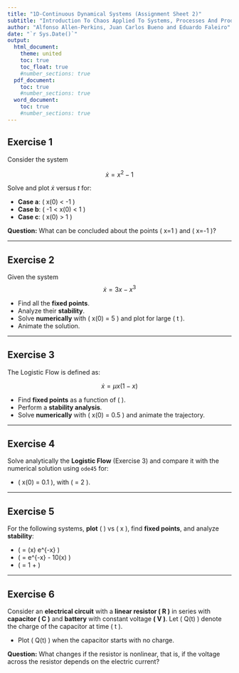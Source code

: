 ---
title: "1D-Continuous Dynamical Systems (Assignment Sheet 2)"
subtitle: "Introduction To Chaos Applied To Systems, Processes And Products (ETSIDI, UPM)"
author: "Alfonso Allen-Perkins, Juan Carlos Bueno and Eduardo Faleiro"
date: "`r Sys.Date()`"
output: 
  html_document:
    theme: united
    toc: true
    toc_float: true
    #number_sections: true
  pdf_document:
    toc: true
    #number_sections: true
  word_document:
    toc: true
    #number_sections: true
---

## Exercise 1 

Consider the system 

$$\dot{x} = x^2 - 1$$

Solve and plot $\dot{x}$ versus $t$ for:

- **Case a**: \( x(0) < -1 \)
- **Case b**: \( -1 < x(0) < 1 \)
- **Case c**: \( x(0) > 1 \)

::: {.info}
**Question:** What can be concluded about the points \( x=1 \) and \( x=-1 \)?
:::

---

## Exercise 2

Given the system
$$\dot{x} = 3x - x^3$$


- Find all the **fixed points**.
- Analyze their **stability**.
- Solve **numerically** with \( x(0) = 5 \) and plot for large \( t \).
- Animate the solution.

---

## Exercise 3 

The Logistic Flow is defined as:

$$\dot{x} = \mu x (1 - x)$$

- Find **fixed points** as a function of \( \mu \).
- Perform a **stability analysis**.
- Solve **numerically** with \( x(0) = 0.5 \) and animate the trajectory.

---

## Exercise 4

Solve analytically the **Logistic Flow** (Exercise 3) and compare it with the numerical solution using `ode45` for:

- \( x(0) = 0.1 \), with \( \mu = 2 \).

---

## Exercise 5

For the following systems, **plot** \( \dot{x} \) vs \( x \), find **fixed points**, and analyze **stability**:

- \( \dot{x} = \sin(x) e^{-x} \)
- \( \dot{x} = e^{-x} - 10\cos(x) \)
- \( \dot{x} = 1 + \frac{\cos(x)}{2} \)

---

## Exercise 6

Consider an **electrical circuit** with a **linear resistor \( R \)** in series with **capacitor \( C \)** and **battery** with constant voltage **\( V \)**. Let \( Q(t) \) denote the charge of the capacitor at time \( t \geq 0 \).

- Plot \( Q(t) \) when the capacitor starts with no charge.

::: {.info}
**Question:** What changes if the resistor is nonlinear, that is, if the voltage across the resistor depends on the electric current?
:::
